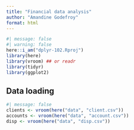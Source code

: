 ```yaml
---
title: "Financial data analysis"
author: "Amandine Godefroy"
format: html
---
```


```r
#| message: false
#| warning: false
here::i_am("dplyr-102.Rproj")
library(here)
library(vroom) ## or readr
library(tidyr)
library(ggplot2)
```

## Data loading
```r
#| message: false
clients <- vroom(here("data", "client.csv"))
accounts <- vroom(here("data", "account.csv"))
disp <- vroom(here("data", "disp.csv"))

```

